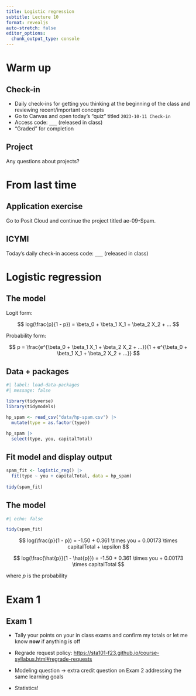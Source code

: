 ```yaml
---
title: Logistic regression
subtitle: Lecture 10
format: revealjs
auto-stretch: false
editor_options: 
  chunk_output_type: console
---
```


# Warm up

## Check-in

-   Daily check-ins for getting you thinking at the beginning of the class and reviewing recent/important concepts
-   Go to Canvas and open today's "quiz" titled `2023-10-11 Check-in`
-   Access code: `___` (released in class) <!-- logit -->
-   "Graded" for completion

## Project

::: task
Any questions about projects?
:::

# From last time

## Application exercise

Go to Posit Cloud and continue the project titled ae-09-Spam.

::: callout-note
## ICYMI

Today's daily check-in access code: `___` (released in class) <!-- logit -->
:::

# Logistic regression

## The model

Logit form:

$$
log(\frac{p}{1 - p}) = \beta_0 + \beta_1 X_1 + \beta_2 X_2 + ...
$$

Probability form:

$$
p = \frac{e^{\beta_0 + \beta_1 X_1 + \beta_2 X_2 + ...}}{1 + e^{\beta_0 + \beta_1 X_1 + \beta_2 X_2 + ...}}
$$

## Data + packages {.smaller}

```r
#| label: load-data-packages
#| message: false

library(tidyverse)
library(tidymodels)

hp_spam <- read_csv("data/hp-spam.csv") |>
  mutate(type = as.factor(type))

hp_spam |>
  select(type, you, capitalTotal)
```

## Fit model and display output

```r
spam_fit <- logistic_reg() |>
  fit(type ~ you + capitalTotal, data = hp_spam)
  
tidy(spam_fit)
```

## The model

```r
#| echo: false

tidy(spam_fit)
```

$$
log(\frac{p}{1 - p}) = -1.50 + 0.361 \times you + 0.00173 \times  capitalTotal + \epsilon
$$

$$
log(\frac{\hat{p}}{1 - \hat{p}}) = -1.50 + 0.361 \times you + 0.00173 \times  capitalTotal
$$

where $p$ is the probability

# Exam 1

## Exam 1

-   Tally your points on your in class exams and confirm my totals or let me know **now** if anything is off

-   Regrade request policy: <https://sta101-f23.github.io/course-syllabus.html#regrade-requests>

-   Modeling question $\rightarrow$ extra credit question on Exam 2 addressing the same learning goals

-   Statistics!
